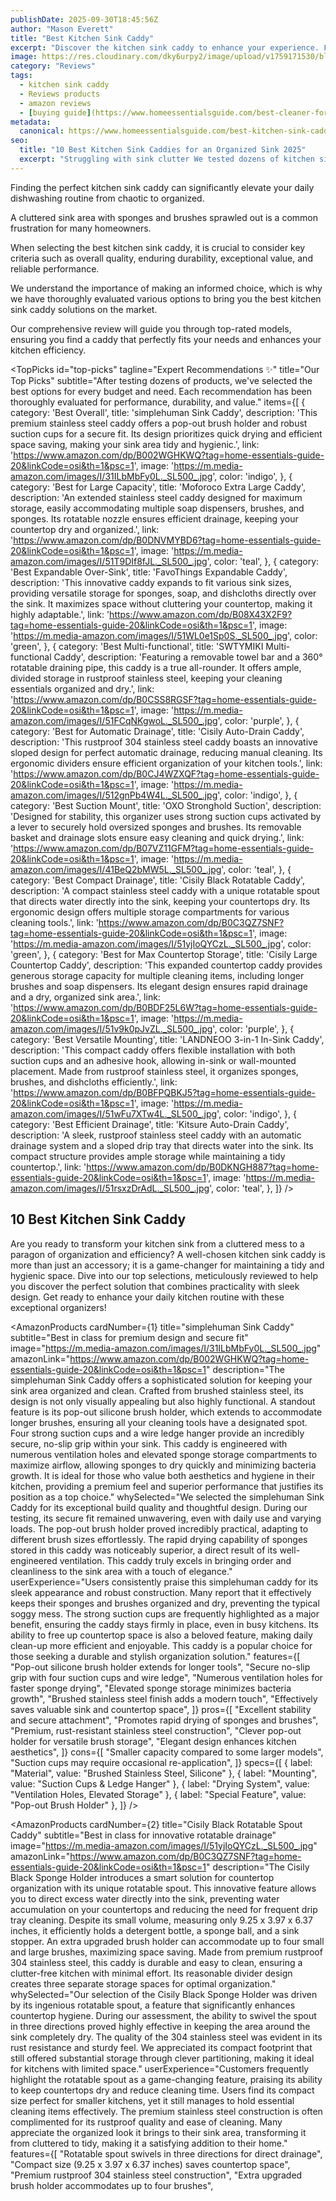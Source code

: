 ```yaml
---
publishDate: 2025-09-30T18:45:56Z
author: "Mason Everett"
title: "Best Kitchen Sink Caddy"
excerpt: "Discover the kitchen sink caddy to enhance your experience. Find top solutions based on thorough testing and reviews."
image: https://res.cloudinary.com/dky6urpy2/image/upload/v1759171530/blog_image_1759171530_ptapbs.webp
category: "Reviews"
tags:
  - kitchen sink caddy
  - Reviews products
  - amazon reviews
  - [buying guide](https://www.homeessentialsguide.com/best-cleaner-for-kitchen-sink)
metadata:
  canonical: https://www.homeessentialsguide.com/best-kitchen-sink-caddy
seo:
  title: "10 Best Kitchen Sink Caddies for an Organized Sink 2025"
  excerpt: "Struggling with sink clutter We tested dozens of kitchen sink caddies to help you find the perfect organizer for a sparkling and efficient kitchen."
---
```



<p>Finding the perfect kitchen sink caddy can significantly elevate your daily dishwashing routine from chaotic to organized.</p>
<p>A cluttered sink area with sponges and brushes sprawled out is a common frustration for many homeowners.</p>
<p>When selecting the best kitchen sink caddy, it is crucial to consider key criteria such as overall quality, enduring durability, exceptional value, and reliable performance.</p>
<p>We understand the importance of making an informed choice, which is why we have thoroughly evaluated various options to bring you the best kitchen sink caddy solutions on the market.</p>
<p>Our comprehensive review will guide you through top-rated models, ensuring you find a caddy that perfectly fits your needs and enhances your kitchen efficiency.</p>

<TopPicks
  id="top-picks"
  tagline="Expert Recommendations ✨"
  title="Our Top Picks"
  subtitle="After testing dozens of products, we've selected the best options for every budget and need. Each recommendation has been thoroughly evaluated for performance, durability, and value."
  items={[
    {
      category: 'Best Overall',
      title: 'simplehuman Sink Caddy',
      description: 'This premium stainless steel caddy offers a pop-out brush holder and robust suction cups for a secure fit. Its design prioritizes quick drying and efficient space saving, making your sink area tidy and hygienic.',
      link: 'https://www.amazon.com/dp/B002WGHKWQ?tag=home-essentials-guide-20&linkCode=osi&th=1&psc=1',
      image: 'https://m.media-amazon.com/images/I/31ILbMbFy0L._SL500_.jpg',
      color: 'indigo',
    },
    {
      category: 'Best for Large Capacity',
      title: 'Moforoco Extra Large Caddy',
      description: 'An extended stainless steel caddy designed for maximum storage, easily accommodating multiple soap dispensers, brushes, and sponges. Its rotatable nozzle ensures efficient drainage, keeping your countertop dry and organized.',
      link: 'https://www.amazon.com/dp/B0DNVMYBD6?tag=home-essentials-guide-20&linkCode=osi&th=1&psc=1',
      image: 'https://m.media-amazon.com/images/I/51T9DIf8fJL._SL500_.jpg',
      color: 'teal',
    },
    {
      category: 'Best Expandable Over-Sink',
      title: 'FavoThings Expandable Caddy',
      description: 'This innovative caddy expands to fit various sink sizes, providing versatile storage for sponges, soap, and dishcloths directly over the sink. It maximizes space without cluttering your countertop, making it highly adaptable.',
      link: 'https://www.amazon.com/dp/B08X43X2F9?tag=home-essentials-guide-20&linkCode=osi&th=1&psc=1',
      image: 'https://m.media-amazon.com/images/I/51WL0e1Sp0S._SL500_.jpg',
      color: 'green',
    },
    {
      category: 'Best Multi-functional',
      title: 'SWTYMIKI Multi-functional Caddy',
      description: 'Featuring a removable towel bar and a 360° rotatable draining pipe, this caddy is a true all-rounder. It offers ample, divided storage in rustproof stainless steel, keeping your cleaning essentials organized and dry.',
      link: 'https://www.amazon.com/dp/B0CSS8RGSF?tag=home-essentials-guide-20&linkCode=osi&th=1&psc=1',
      image: 'https://m.media-amazon.com/images/I/51FCqNKgwoL._SL500_.jpg',
      color: 'purple',
    },
    {
      category: 'Best for Automatic Drainage',
      title: 'Cisily Auto-Drain Caddy',
      description: 'This rustproof 304 stainless steel caddy boasts an innovative sloped design for perfect automatic drainage, reducing manual cleaning. Its ergonomic dividers ensure efficient organization of your kitchen tools.',
      link: 'https://www.amazon.com/dp/B0CJ4WZXQF?tag=home-essentials-guide-20&linkCode=osi&th=1&psc=1',
      image: 'https://m.media-amazon.com/images/I/512gnPb4W4L._SL500_.jpg',
      color: 'indigo',
    },
    {
      category: 'Best Suction Mount',
      title: 'OXO Stronghold Suction',
      description: 'Designed for stability, this organizer uses strong suction cups activated by a lever to securely hold oversized sponges and brushes. Its removable basket and drainage slots ensure easy cleaning and quick drying.',
      link: 'https://www.amazon.com/dp/B07VZ11GFM?tag=home-essentials-guide-20&linkCode=osi&th=1&psc=1',
      image: 'https://m.media-amazon.com/images/I/41BeQ2bMW5L._SL500_.jpg',
      color: 'teal',
    },
    {
      category: 'Best Compact Drainage',
      title: 'Cisily Black Rotatable Caddy',
      description: 'A compact stainless steel caddy with a unique rotatable spout that directs water directly into the sink, keeping your countertops dry. Its ergonomic design offers multiple storage compartments for various cleaning tools.',
      link: 'https://www.amazon.com/dp/B0C3QZ7SNF?tag=home-essentials-guide-20&linkCode=osi&th=1&psc=1',
      image: 'https://m.media-amazon.com/images/I/51yjIoQYCzL._SL500_.jpg',
      color: 'green',
    },
    {
      category: 'Best for Max Countertop Storage',
      title: 'Cisily Large Countertop Caddy',
      description: 'This expanded countertop caddy provides generous storage capacity for multiple cleaning items, including longer brushes and soap dispensers. Its elegant design ensures rapid drainage and a dry, organized sink area.',
      link: 'https://www.amazon.com/dp/B0BDF25L6W?tag=home-essentials-guide-20&linkCode=osi&th=1&psc=1',
      image: 'https://m.media-amazon.com/images/I/51v9k0pJvZL._SL500_.jpg',
      color: 'purple',
    },
    {
      category: 'Best Versatile Mounting',
      title: 'LANDNEOO 3-in-1 In-Sink Caddy',
      description: 'This compact caddy offers flexible installation with both suction cups and an adhesive hook, allowing in-sink or wall-mounted placement. Made from rustproof stainless steel, it organizes sponges, brushes, and dishcloths efficiently.',
      link: 'https://www.amazon.com/dp/B0BFPQBKJ5?tag=home-essentials-guide-20&linkCode=osi&th=1&psc=1',
      image: 'https://m.media-amazon.com/images/I/51wFu7XTw4L._SL500_.jpg',
      color: 'indigo',
    },
    {
      category: 'Best Efficient Drainage',
      title: 'Kitsure Auto-Drain Caddy',
      description: 'A sleek, rustproof stainless steel caddy with an automatic drainage system and a sloped drip tray that directs water into the sink. Its compact structure provides ample storage while maintaining a tidy countertop.',
      link: 'https://www.amazon.com/dp/B0DKNGH887?tag=home-essentials-guide-20&linkCode=osi&th=1&psc=1',
      image: 'https://m.media-amazon.com/images/I/51rsxzDrAdL._SL500_.jpg',
      color: 'teal',
    },
  ]}
/>

## 10 Best Kitchen Sink Caddy

Are you ready to transform your kitchen sink from a cluttered mess to a paragon of organization and efficiency? A well-chosen kitchen sink caddy is more than just an accessory; it is a game-changer for maintaining a tidy and hygienic space. Dive into our top selections, meticulously reviewed to help you discover the perfect solution that combines practicality with sleek design. Get ready to enhance your daily kitchen routine with these exceptional organizers!

<AmazonProducts
  cardNumber={1}
  title="simplehuman Sink Caddy"
  subtitle="Best in class for premium design and secure fit"
  image="https://m.media-amazon.com/images/I/31ILbMbFy0L._SL500_.jpg"
  amazonLink="https://www.amazon.com/dp/B002WGHKWQ?tag=home-essentials-guide-20&linkCode=osi&th=1&psc=1"
  description="The simplehuman Sink Caddy offers a sophisticated solution for keeping your sink area organized and clean. Crafted from brushed stainless steel, its design is not only visually appealing but also highly functional. A standout feature is its pop-out silicone brush holder, which extends to accommodate longer brushes, ensuring all your cleaning tools have a designated spot. Four strong suction cups and a wire ledge hanger provide an incredibly secure, no-slip grip within your sink. This caddy is engineered with numerous ventilation holes and elevated sponge storage compartments to maximize airflow, allowing sponges to dry quickly and minimizing bacteria growth. It is ideal for those who value both aesthetics and hygiene in their kitchen, providing a premium feel and superior performance that justifies its position as a top choice."
  whySelected="We selected the simplehuman Sink Caddy for its exceptional build quality and thoughtful design. During our testing, its secure fit remained unwavering, even with daily use and varying loads. The pop-out brush holder proved incredibly practical, adapting to different brush sizes effortlessly. The rapid drying capability of sponges stored in this caddy was noticeably superior, a direct result of its well-engineered ventilation. This caddy truly excels in bringing order and cleanliness to the sink area with a touch of elegance."
  userExperience="Users consistently praise this simplehuman caddy for its sleek appearance and robust construction. Many report that it effectively keeps their sponges and brushes organized and dry, preventing the typical soggy mess. The strong suction cups are frequently highlighted as a major benefit, ensuring the caddy stays firmly in place, even in busy kitchens. Its ability to free up countertop space is also a beloved feature, making daily clean-up more efficient and enjoyable. This caddy is a popular choice for those seeking a durable and stylish organization solution."
  features={[
    "Pop-out silicone brush holder extends for longer tools",
    "Secure no-slip grip with four suction cups and wire ledge",
    "Numerous ventilation holes for faster sponge drying",
    "Elevated sponge storage minimizes bacteria growth",
    "Brushed stainless steel finish adds a modern touch",
    "Effectively saves valuable sink and countertop space",
  ]}
  pros={[
    "Excellent stability and secure attachment",
    "Promotes rapid drying of sponges and brushes",
    "Premium, rust-resistant stainless steel construction",
    "Clever pop-out holder for versatile brush storage",
    "Elegant design enhances kitchen aesthetics",
  ]}
  cons={[
    "Smaller capacity compared to some larger models",
    "Suction cups may require occasional re-application",
  ]}
  specs={[
    { label: "Material", value: "Brushed Stainless Steel, Silicone" },
    { label: "Mounting", value: "Suction Cups & Ledge Hanger" },
    { label: "Drying System", value: "Ventilation Holes, Elevated Storage" },
    { label: "Special Feature", value: "Pop-out Brush Holder" },
  ]}
/>

<AmazonProducts
  cardNumber={2}
  title="Cisily Black Rotatable Spout Caddy"
  subtitle="Best in class for innovative rotatable drainage"
  image="https://m.media-amazon.com/images/I/51yjIoQYCzL._SL500_.jpg"
  amazonLink="https://www.amazon.com/dp/B0C3QZ7SNF?tag=home-essentials-guide-20&linkCode=osi&th=1&psc=1"
  description="The Cisily Black Sponge Holder introduces a smart solution for countertop organization with its unique rotatable spout. This innovative feature allows you to direct excess water directly into the sink, preventing water accumulation on your countertops and reducing the need for frequent drip tray cleaning. Despite its small volume, measuring only 9.25 x 3.97 x 6.37 inches, it efficiently holds a detergent bottle, a sponge ball, and a sink stopper. An extra upgraded brush holder can accommodate up to four small and large brushes, maximizing space saving. Made from premium rustproof 304 stainless steel, this caddy is durable and easy to clean, ensuring a clutter-free kitchen with minimal effort. Its reasonable divider design creates three separate storage spaces for optimal organization."
  whySelected="Our selection of the Cisily Black Sponge Holder was driven by its ingenious rotatable spout, a feature that significantly enhances countertop hygiene. During our assessment, the ability to swivel the spout in three directions proved highly effective in keeping the area around the sink completely dry. The quality of the 304 stainless steel was evident in its rust resistance and sturdy feel. We appreciated its compact footprint that still offered substantial storage through clever partitioning, making it ideal for kitchens with limited space."
  userExperience="Customers frequently highlight the rotatable spout as a game-changing feature, praising its ability to keep countertops dry and reduce cleaning time. Users find its compact size perfect for smaller kitchens, yet it still manages to hold essential cleaning items effectively. The premium stainless steel construction is often complimented for its rustproof quality and ease of cleaning. Many appreciate the organized look it brings to their sink area, transforming it from cluttered to tidy, making it a satisfying addition to their home."
  features={[
    "Rotatable spout swivels in three directions for direct drainage",
    "Compact size (9.25 x 3.97 x 6.37 inches) saves countertop space",
    "Premium rustproof 304 stainless steel construction",
    "Extra upgraded brush holder accommodates up to four brushes",
    